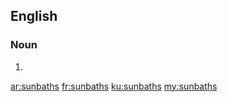 ==English==

===Noun===
{{head|en|noun plural form}}

# {{plural of|sunbath|lang=en}}

[[ar:sunbaths]]
[[fr:sunbaths]]
[[ku:sunbaths]]
[[my:sunbaths]]